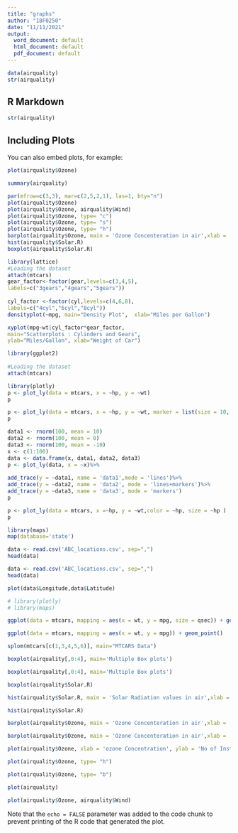 ---
title: "graphs"
author: "18F0250"
date: "11/11/2021"
output:
  word_document: default
  html_document: default
  pdf_document: default
---

```{r setup}

data(airquality)
str(airquality)
```

## R Markdown



```{r cars}

str(airquality)


```

## Including Plots

You can also embed plots, for example:

```{r plot1}

plot(airquality$Ozone)
```


```{r pressure }
summary(airquality)
```
```{r girdchart12}
par(mfrow=c(3,3), mar=c(2,5,2,1), las=1, bty="n")
plot(airquality$Ozone)
plot(airquality$Ozone, airquality$Wind)
plot(airquality$Ozone, type= "c")
plot(airquality$Ozone, type= "s")
plot(airquality$Ozone, type= "h")
barplot(airquality$Ozone, main = 'Ozone Concenteration in air',xlab = 'ozone levels', col='green',horiz = TRUE)
hist(airquality$Solar.R)
boxplot(airquality$Solar.R)
```


```{r girdchart2}
library(lattice)  
#Loading the dataset
attach(mtcars)
gear_factor<-factor(gear,levels=c(3,4,5),
labels=c("3gears","4gears","5gears")) 
   
cyl_factor <-factor(cyl,levels=c(4,6,8),
labels=c("4cyl","6cyl","8cyl"))
densityplot(~mpg, main="Density Plot",  xlab="Miles per Gallon")
```


```{r girdchart4}
xyplot(mpg~wt|cyl_factor*gear_factor,  
main="Scatterplots : Cylinders and Gears",  
ylab="Miles/Gallon", xlab="Weight of Car")
```


```{r ggplot12}
library(ggplot2)
   
#Loading the dataset
attach(mtcars)
```

```{r}
library(plotly)
p <- plot_ly(data = mtcars, x = ~hp, y = ~wt)
p
```


```{r}
p <- plot_ly(data = mtcars, x = ~hp, y = ~wt, marker = list(size = 10, color = 'rgba(255, 182, 193, .9)', line = list(color = 'rgba(152, 0, 0, .8)', width = 2)))
p
```
```{r}
data1 <- rnorm(100, mean = 10)   
data2 <- rnorm(100, mean = 0)   
data3 <- rnorm(100, mean = -10)   
x <- c(1:100)
data <- data.frame(x, data1, data2, data3)
p <- plot_ly(data, x = ~x)%>%   
    
add_trace(y = ~data1, name = 'data1',mode = 'lines')%>%             
add_trace(y = ~data2, name = 'data2', mode = 'lines+markers')%>% 
add_trace(y = ~data3, name = 'data3', mode = 'markers')
p
```
```{r}
p <- plot_ly(data = mtcars, x =~hp, y = ~wt,color = ~hp, size = ~hp )
p
```
```{r}
library(maps)
map(database='state')

data <- read.csv('ABC_locations.csv', sep=",")
head(data)
```

```{r}
data <- read.csv('ABC_locations.csv', sep=",")
head(data)
```

```{r}
plot(data$Longitude,data$Latitude)
```

```{r}
# library(plotly)
# library(maps)
```




```{r ggplot2}
ggplot(data = mtcars, mapping = aes(x = wt, y = mpg, size = qsec)) + geom_point()
```

```{r ggplot1}
ggplot(data = mtcars, mapping = aes(x = wt, y = mpg)) + geom_point()
```


```{r girdchart3}
splom(mtcars[c(1,3,4,5,6)], main="MTCARS Data")
```


```{r girdchart}
boxplot(airquality[,0:4], main='Multiple Box plots')
```


```{r barplot6}
boxplot(airquality[,0:4], main='Multiple Box plots')
```


```{r barplot5}
boxplot(airquality$Solar.R)
```


```{r barplot4}
hist(airquality$Solar.R, main = 'Solar Radiation values in air',xlab = 'Solar rad.', col='red')
```


```{r barplot3}
hist(airquality$Solar.R)
```


```{r barplot2}
barplot(airquality$Ozone, main = 'Ozone Concenteration in air',xlab = 'ozone levels', col='red',horiz = FALSE)
```


```{r barplot}
barplot(airquality$Ozone, main = 'Ozone Concenteration in air',xlab = 'ozone levels', col= 'green',horiz = TRUE)
```


```{r plot4lines3}
plot(airquality$Ozone, xlab = 'ozone Concentration', ylab = 'No of Instances', main = 'Ozone levels in NY city', col = 'green')
```


```{r plot4lines2}
plot(airquality$Ozone, type= "h")
```


```{r plot4lines}
plot(airquality$Ozone, type= "b")

```


```{r plot2}
plot(airquality)

```


```{r plot3}
plot(airquality$Ozone, airquality$Wind)
```

Note that the `echo = FALSE` parameter was added to the code chunk to prevent printing of the R code that generated the plot.

